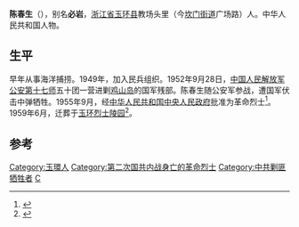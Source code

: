 '''陈春生'''（{{bd|1932年|9月|1952年|9月28日}}），别名'''必岩'''，[[浙江省|浙江省]][[玉环县|玉环县]]教场头里（今[[坎门街道|坎门街道]]广场路）人。中华人民共和国人物。

== 生平 ==
早年从事海洋捕捞。1949年，加入民兵组织。1952年9月28日，[[中国人民解放军公安第十七师|中国人民解放军公安第十七师]]五十团一营进剿[[鸡山岛|鸡山岛]]的国军残部。陈春生随公安军参战，遭国军伏击中弹牺牲。1955年9月，经[[中华人民共和国中央人民政府|中华人民共和国中央人民政府]]批准为革命烈士<ref>{{Cite book|title=浙江省革命烈士英名录 第4卷|last=浙江省民政厅|first=|publisher=[[浙江省民政厅|浙江省民政厅]]|year=1982|isbn=|location=|pages=352}}</ref>。1959年6月，迁葬于[[玉环烈士陵园|玉环烈士陵园]]<ref>{{Cite book|title=玉环县人物志|last=玉环县地方志办公室|first=|publisher=北京：[[方志出版社|方志出版社]]|year=2016.09|isbn=978-7-5144-2061-6|location=|pages=143}}</ref>。

==参考==
{{reflist}}

[[Category:玉環人|Category:玉環人]]
[[Category:第二次国共内战身亡的革命烈士|Category:第二次国共内战身亡的革命烈士]]
[[Category:中共剿匪牺牲者|Category:中共剿匪牺牲者]]
[[Category:陈姓|C]]